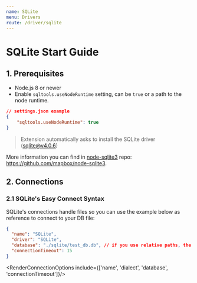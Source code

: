```yaml
---
name: SQLite
menu: Drivers
route: /driver/sqlite
---
```



# SQLite Start Guide

## 1. Prerequisites

- Node.js 8 or newer
- Enable `sqltools.useNodeRuntime` setting, can be `true` or a path to the node runtime.

```json
// settings.json example
{
    "sqltools.useNodeRuntime": true
}
```

> Extension automatically asks to install the SQLite driver (sqlite@v4.0.6)

More information you can find in [node-sqlite3](https://github.com/mapbox/node-sqlite3) repo: https://github.com/mapbox/node-sqlite3.

## 2. Connections

### 2.1 SQLite's Easy Connect Syntax

SQLite's connections handle files so you can use the example below as reference to connect to your DB file:

```json
{
  "name": "SQLite",
  "driver": "SQLite",
  "database": "./sqlite/test_db.db", // if you use relative paths, the base folder is the currently open folder (or workspace).
  "connectionTimeout": 15
}
```

<RenderConnectionOptions include={['name', 'dialect', 'database', 'connectionTimeout']}/>